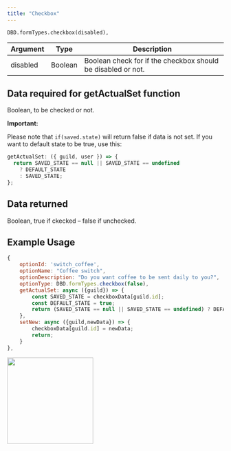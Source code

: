 ```yaml
---
title: "Checkbox"
---
```


```
DBD.formTypes.checkbox(disabled),
```

| Argument | Type    | Description                                                  |
| -------- | ------- | ------------------------------------------------------------ |
| disabled | Boolean | Boolean check for if the checkbox should be disabled or not. |

## Data required for getActualSet function

Boolean, to be checked or not.

**Important:**

Please note that `if(saved.state)` will return false if data is not set. If you want to default state to be true, use this:

```javascript
getActualSet: ({ guild, user }) => {
  return SAVED_STATE == null || SAVED_STATE == undefined
    ? DEFAULT_STATE
    : SAVED_STATE;
};
```

## Data returned

Boolean, true if ckecked – false if unchecked.

## Example Usage

```javascript
{
    optionId: 'switch_coffee',
    optionName: "Coffee switch",
    optionDescription: "Do you want coffee to be sent daily to you?",
    optionType: DBD.formTypes.checkbox(false),
    getActualSet: async ({guild}) => {
        const SAVED_STATE = checkboxData[guild.id];
        const DEFAULT_STATE = true;
        return (SAVED_STATE == null || SAVED_STATE == undefined) ? DEFAULT_STATE : SAVED_STATE;
    },
    setNew: async ({guild,newData}) => {
        checkboxData[guild.id] = newData;
        return;
    }
},
```

<img height="200" src="/images/formtypes/dbd-checkbox.png" />
